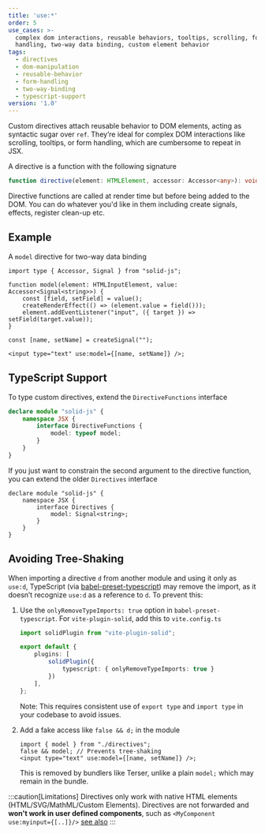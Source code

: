 ```yaml
---
title: 'use:*'
order: 5
use_cases: >-
  complex dom interactions, reusable behaviors, tooltips, scrolling, form
  handling, two-way data binding, custom element behavior
tags:
  - directives
  - dom-manipulation
  - reusable-behavior
  - form-handling
  - two-way-binding
  - typescript-support
version: '1.0'
---
```


Custom directives attach reusable behavior to DOM elements, acting as syntactic sugar over `ref`. They’re ideal for complex DOM interactions like scrolling, tooltips, or form handling, which are cumbersome to repeat in JSX.

A directive is a function with the following signature

```ts
function directive(element: HTMLElement, accessor: Accessor<any>): void;
```

Directive functions are called at render time but before being added to the DOM. You can do whatever you'd like in them including create signals, effects, register clean-up etc.

## Example

A `model` directive for two-way data binding

```tsx
import type { Accessor, Signal } from "solid-js";

function model(element: HTMLInputElement, value: Accessor<Signal<string>>) {
	const [field, setField] = value();
	createRenderEffect(() => (element.value = field()));
	element.addEventListener("input", ({ target }) => setField(target.value));
}

const [name, setName] = createSignal("");

<input type="text" use:model={[name, setName]} />;
```

## TypeScript Support

To type custom directives, extend the `DirectiveFunctions` interface

```ts
declare module "solid-js" {
	namespace JSX {
		interface DirectiveFunctions {
			model: typeof model;
		}
	}
}
```

If you just want to constrain the second argument to the directive function, you can extend the older `Directives` interface

```tsx
declare module "solid-js" {
	namespace JSX {
		interface Directives {
			model: Signal<string>;
		}
	}
}
```

## Avoiding Tree-Shaking

When importing a directive `d` from another module and using it only as `use:d`, TypeScript (via [babel-preset-typescript](https://babeljs.io/docs/babel-preset-typescript)) may remove the import, as it doesn’t recognize `use:d` as a reference to `d`.
To prevent this:

1. Use the `onlyRemoveTypeImports: true` option in `babel-preset-typescript`. For `vite-plugin-solid`, add this to `vite.config.ts`

	```ts
	import solidPlugin from "vite-plugin-solid";

	export default {
		plugins: [
			solidPlugin({
				typescript: { onlyRemoveTypeImports: true }
			})
		],
   };
   ```

   Note: This requires consistent use of `export type` and `import type` in your codebase to avoid issues.

2. Add a fake access like `false && d;` in the module

	```tsx
	import { model } from "./directives";
	false && model; // Prevents tree-shaking
	<input type="text" use:model={[name, setName]} />;
	```

   This is removed by bundlers like Terser, unlike a plain `model;` which may remain in the bundle.

:::caution[Limitations]
Directives only work with native HTML elements (HTML/SVG/MathML/Custom Elements).
Directives are not forwarded and **won't work in user defined components**, such as `<MyComponent use:myinput={[..]}/>` [see also](https://github.com/solidjs/solid/discussions/722)
:::
